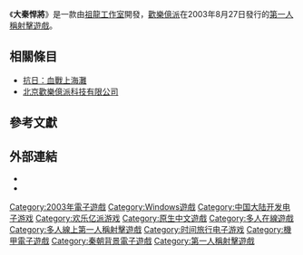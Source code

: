 {{Multiple issues|
{{expand|time=2016-02-06}}
{{Refimprove|time=2016-09-21T19:52:54+00:00}}
}}

{{NoteTA
|G1=Games
| G2 = Games-zh
}}

{{Infobox VG
| title       = 大秦悍將
| image       = Da Qin Han Jiang.jpg
| caption     = 
| genre       = [[第一人稱射擊遊戲|第一人稱射擊遊戲]]
| platforms   = [[Microsoft_Windows|Microsoft Windows]]
| developer   = [[祖龍工作室|祖龍工作室]]<ref name="yxdown">{{Cite web|url=http://www.yxdown.com/news/201510/228840.html|title=網路名人評論中製FPS《大秦悍將》 已被盜版扼殺|accessdate=2016-02-08|author=怪蜀黍|date=2015年10月1日|publisher=游迅網|language=zh-hans|archive-date=2016-02-15|archive-url=https://web.archive.org/web/20160215064518/http://www.yxdown.com/news/201510/228840.html|dead-url=no}}</ref>
| publisher   = [[歡樂億派|歡樂億派]]
| distributor = 
| director    = 王震宇、魯曉寅
| producer    = 賀迪、李青
| designer    = 
| writer      = 
| programmer  = 
| composer    = 
| artist      = 
| series      = 
| engine      = 
| modes       = [[單人電子遊戲|單人]]、[[多人電子遊戲|多人]]
| released    = 2003年8月27日
}}

《'''大秦悍將'''》是一款由[[祖龍工作室|祖龍工作室]]開發，[[歡樂億派|歡樂億派]]在2003年8月27日發行的[[第一人稱射擊遊戲|第一人稱射擊遊戲]]。

== 相關條目 ==
* [[抗日：血戰上海灘|抗日：血戰上海灘]]
* [[北京歡樂億派科技有限公司|北京歡樂億派科技有限公司]]

== 參考文獻 ==
{{reflist}}

== 外部連結 ==
* {{Cite web|url=http://games.sina.com.cn/zhuanqu/dqhj/|title=大秦悍將專區首頁|accessdate=2016-02-08|author=[[新浪|新浪遊戲]]|language=zh-hans|archive-date=2017-03-05|archive-url=https://web.archive.org/web/20170305001526/http://games.sina.com.cn/zhuanqu/dqhj/|dead-url=no}}
* {{巴哈姆特|6666|大秦悍將}}

{{歡樂億派|state=collapsed}}

{{DEFAULTSORT:Da Qin Han Jiang}}
[[Category:2003年電子遊戲|Category:2003年電子遊戲]]
[[Category:Windows遊戲|Category:Windows遊戲]]
[[Category:中国大陆开发电子游戏|Category:中国大陆开发电子游戏]]
[[Category:欢乐亿派游戏|Category:欢乐亿派游戏]]
[[Category:原生中文遊戲|Category:原生中文遊戲]]
[[Category:多人在線遊戲|Category:多人在線遊戲]]
[[Category:多人線上第一人稱射擊遊戲|Category:多人線上第一人稱射擊遊戲]]
[[Category:时间旅行电子游戏|Category:时间旅行电子游戏]]
[[Category:機甲電子遊戲|Category:機甲電子遊戲]]
[[Category:秦朝背景電子遊戲|Category:秦朝背景電子遊戲]]
[[Category:第一人稱射擊遊戲|Category:第一人稱射擊遊戲]]

{{fps-videogame-stub}}